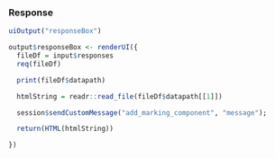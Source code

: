 ### Response

```r
uiOutput("responseBox")

```

```r
output$responseBox <- renderUI({
  fileDf = input$responses
  req(fileDf)

  print(fileDf$datapath)

  htmlString = readr::read_file(fileDf$datapath[[1]])

  session$sendCustomMessage("add_marking_component", "message");

  return(HTML(htmlString))

})
```